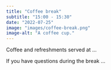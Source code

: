 ```yaml
---
title: "Coffee break"
subtitle: "15:00 - 15:30"
date: "2022-07-25"
image: "images/coffee-break.png"
image-alt: "A coffee cup."
---
```


Coffee and refreshments served at ...

If you have questions during the break ...
